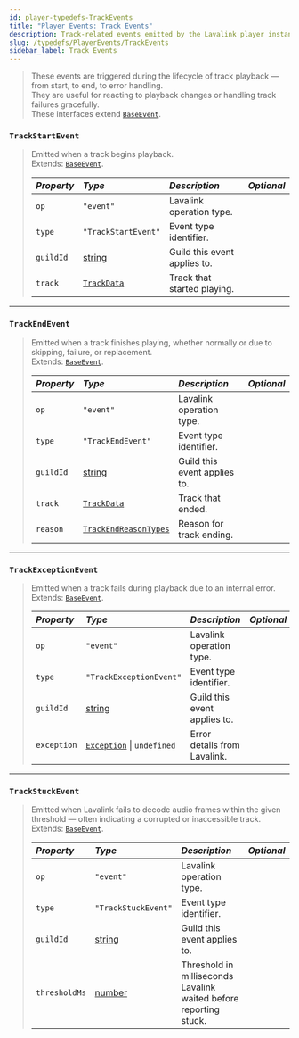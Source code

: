 ```yaml
---
id: player-typedefs-TrackEvents
title: "Player Events: Track Events"
description: Track-related events emitted by the Lavalink player instance.
slug: /typedefs/PlayerEvents/TrackEvents
sidebar_label: Track Events
---
```


> These events are triggered during the lifecycle of track playback — from start, to end, to error handling.  
> They are useful for reacting to playback changes or handling track failures gracefully.  
> These interfaces extend [`BaseEvent`](./BaseEvent.mdx).

### `TrackStartEvent`

> Emitted when a track begins playback.  
> Extends: [`BaseEvent`](./BaseEvent.mdx).
> 
> | <i className="fa-solid fa-hashtag"/> Property | <i className="fa-solid fa-font"/> Type                                                            | <i className="fa-solid fa-list"/> Description | <i className="fa-solid fa-flask"/> Optional |
> |:----------------------------------------------|:--------------------------------------------------------------------------------------------------|:----------------------------------------------|:-------------------------------------------:|
> | `op`                                          | `"event"`                                                                                         | Lavalink operation type.                      | <i className="fa-solid fa-xmark"/>          |
> | `type`                                        | `"TrackStartEvent"`                                                                               | Event type identifier.                        | <i className="fa-solid fa-xmark"/>          |
> | `guildId`                                     | [string](https://developer.mozilla.org/en-US/docs/Web/JavaScript/Reference/Global_Objects/String) | Guild this event applies to.                  | <i className="fa-solid fa-xmark"/>          |
> | `track`                                       | [`TrackData`](../TrackData.mdx)                                                                   | Track that started playing.                   | <i className="fa-solid fa-xmark"/>          |

---

### `TrackEndEvent`

> Emitted when a track finishes playing, whether normally or due to skipping, failure, or replacement.  
> Extends: [`BaseEvent`](./BaseEvent.mdx).
> 
> | <i className="fa-solid fa-hashtag"/> Property | <i className="fa-solid fa-font"/> Type                                                            | <i className="fa-solid fa-list"/> Description | <i className="fa-solid fa-flask"/> Optional |
> |:----------------------------------------------|:--------------------------------------------------------------------------------------------------|:----------------------------------------------|:-------------------------------------------:|
> | `op`                                          | `"event"`                                                                                         | Lavalink operation type.                      | <i className="fa-solid fa-xmark"/>          |
> | `type`                                        | `"TrackEndEvent"`                                                                                 | Event type identifier.                        | <i className="fa-solid fa-xmark"/>          |
> | `guildId`                                     | [string](https://developer.mozilla.org/en-US/docs/Web/JavaScript/Reference/Global_Objects/String) | Guild this event applies to.                  | <i className="fa-solid fa-xmark"/>          |
> | `track`                                       | [`TrackData`](../TrackData.mdx)                                                                   | Track that ended.                             | <i className="fa-solid fa-xmark"/>          |
> | `reason`                                      | [`TrackEndReasonTypes`](../../Enums/TrackEndReasonTypes.mdx)                                      | Reason for track ending.                      | <i className="fa-solid fa-xmark"/>          |

---

### `TrackExceptionEvent`

> Emitted when a track fails during playback due to an internal error.  
> Extends: [`BaseEvent`](./BaseEvent.mdx).
> 
> | <i className="fa-solid fa-hashtag"/> Property | <i className="fa-solid fa-font"/> Type                                                            | <i className="fa-solid fa-list"/> Description | <i className="fa-solid fa-flask"/> Optional |
> |:----------------------------------------------|:--------------------------------------------------------------------------------------------------|:----------------------------------------------|:-------------------------------------------:|
> | `op`                                          | `"event"`                                                                                         | Lavalink operation type.                      | <i className="fa-solid fa-xmark"/>          |
> | `type`                                        | `"TrackExceptionEvent"`                                                                           | Event type identifier.                        | <i className="fa-solid fa-xmark"/>          |
> | `guildId`                                     | [string](https://developer.mozilla.org/en-US/docs/Web/JavaScript/Reference/Global_Objects/String) | Guild this event applies to.                  | <i className="fa-solid fa-xmark"/>          |
> | `exception`                                   | [`Exception`](../Exception.mdx) \| `undefined`                                                    | Error details from Lavalink.                  | <i className="fa-solid fa-check"/>          |

---

### `TrackStuckEvent`

> Emitted when Lavalink fails to decode audio frames within the given threshold — often indicating a corrupted or inaccessible track.  
> Extends: [`BaseEvent`](./BaseEvent.mdx).
> 
> | <i className="fa-solid fa-hashtag"/> Property | <i className="fa-solid fa-font"/> Type                                                            | <i className="fa-solid fa-list"/> Description                     | <i className="fa-solid fa-flask"/> Optional |
> |:----------------------------------------------|:--------------------------------------------------------------------------------------------------|:------------------------------------------------------------------|:-------------------------------------------:|
> | `op`                                          | `"event"`                                                                                         | Lavalink operation type.                                          | <i className="fa-solid fa-xmark"/>          |
> | `type`                                        | `"TrackStuckEvent"`                                                                               | Event type identifier.                                            | <i className="fa-solid fa-xmark"/>          |
> | `guildId`                                     | [string](https://developer.mozilla.org/en-US/docs/Web/JavaScript/Reference/Global_Objects/String) | Guild this event applies to.                                      | <i className="fa-solid fa-xmark"/>          |
> | `thresholdMs`                                 | [number](https://developer.mozilla.org/en-US/docs/Web/JavaScript/Reference/Global_Objects/Number) | Threshold in milliseconds Lavalink waited before reporting stuck. | <i className="fa-solid fa-xmark"/>          |
